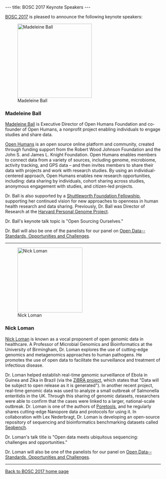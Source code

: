 ---
title: BOSC 2017 Keynote Speakers
---

[[BOSC 2017]] is pleased to announce the following keynote speakers:

[[Image:Madeleine-Ball.jpg|240px|right|Madeleine Ball]]

=== Madeleine Ball ===

[http://www.madeleineball.net/ Madeleine Ball] is Executive Director of Open Humans Foundation and co-founder of Open Humans, a nonprofit project enabling individuals to engage studies and share data.

[https://www.openhumans.org/ Open Humans] is an open source online platform and community, created through funding support from the Robert Wood Johnson Foundation and the John S. and James L. Knight Foundation. Open Humans enables members to connect data from a variety of sources, including genome, microbiome, activity tracking, and GPS data – and then invites members to share their data with projects and work with research studies. By using an individual-centered approach, Open Humans enables new research opportunities, including: data sharing by individuals, cohort sharing across studies, anonymous engagement with studies, and citizen-led projects.

Dr. Ball is also supported by a [https://shuttleworthfoundation.org/about/ Shuttleworth Foundation Fellowship], supporting her continued vision for new approaches to openness in human health research and data sharing. Previously, Dr. Ball was Director of Research at the [http://www.personalgenomes.org/harvard/ Harvard Personal Genome Project].

Dr. Ball's keynote talk topic is "Open Sourcing Ourselves."

Dr. Ball will also be one of the panelists for our panel on [[BOSC_2017_Panel| Open Data--Standards, Opportunities and Challenges]].

----


[[Image:NickLoman.jpg|210px|left|Nick Loman]]

=== Nick Loman ===

[http://lab.loman.net/about/ Nick Loman] is known as a vocal proponent of open genomic data in healthcare. A Professor of Microbial Genomics and Bioinformatics at the University of Birmingham, Dr. Loman explores the use of cutting-edge genomics and metagenomics approaches to human pathogens. He promotes the use of open data to facilitate the surveillance and treatment of infectious disease.

Dr. Loman helped establish real-time genomic surveillance of Ebola in Guinea and Zika in Brazil (via the [http://www.zibraproject.org/ ZiBRA project], which states that "Data will be subject to open release as it is generated"). In another recent project, real-time genomic data was used to analyze a small outbreak of Salmonella enteritidis in the UK. Through this sharing of genomic datasets, researchers were able to confirm that the cases were linked to a larger, national-scale outbreak. Dr. Loman is one of the authors of [https://poretools.readthedocs.io/ Poretools], and he regularly shares cutting-edge Nanopore data and protocols for using it. In collaboration with Lex Nederbragt, Dr. Loman is developing an open-source repository of sequencing and bioinformatics benchmarking datasets called [http://lab.loman.net/high-throughput%20sequencing/e.%20coli%20o104%20h4/genomics/2012/10/09/seqbench-a-useful-meta-resource-of-e-coli-sequence-reads/ Seqbench].

Dr. Loman's talk title is "Open data meets ubiquitous sequencing: challenges and opportunities."

Dr. Loman will also be one of the panelists for our panel on [[BOSC_2017_Panel| Open Data--Standards, Opportunities and Challenges]].

----
[[BOSC_2017|Back to BOSC 2017 home page]]